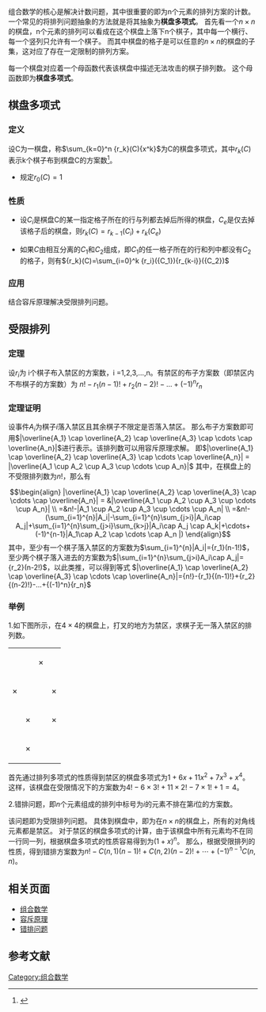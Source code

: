 组合数学的核心是解决计数问题，其中很重要的即为n个元素的排列方案的计数。
一个常见的将排列问题抽象的方法就是将其抽象为'''棋盘多项式'''。
首先看一个<math>n\times n</math>的棋盘，n个元素的排列可以看成在这个棋盘上落下n个棋子，其中每一个横行、每一个竖列只允许有一个棋子。
而其中棋盘的格子是可以任意的<math>n\times n</math>的棋盘的子集，这对应了存在一定限制的排列方案。

每一个棋盘对应着一个母函数代表该棋盘中描述无法攻击的棋子排列数。
这个母函数即为'''棋盘多项式'''。

== 棋盘多项式 ==

=== 定义 ===
设C为一棋盘，称<math>\sum_{k=0}^n {r_k}(C){x^k}</math>为C的棋盘多项式，其中<math>{r_k}(C)</math>表示k个棋子布到棋盘C的方案数<ref> {{Cite book | author = 卢开澄、卢华明 | title = 《组合数学》 | location = 北京 | publisher = 清华大学出版社 | ISBN = 9787302139614}} </ref>。
* 规定<math>{r_0}(C)=1</math>

=== 性质 ===
* 设<math>{C_i}</math>是棋盘C的某一指定格子所在的行与列都去掉后所得的棋盘，<math>{C_e}</math>是仅去掉该格子后的棋盘，则<math>{r_k}(C)={r_{k-1}}({C_i})+{r_k}({C_e})</math>

* 如果<math>{C}</math>由相互分离的<math>{C_1}</math>和<math>{C_2}</math>组成，即<math>{C_1}</math>的任一格子所在的行和列中都没有<math>{C_2}</math>的格子，则有<math>{r_k}(C)=\sum_{i=0}^k {r_i}({C_1}){r_{k-i}}({C_2})</math>

=== 应用 ===
结合容斥原理解决受限排列问题。

== 受限排列 ==

=== 定理 ===
设<math>{r_i}</math>为 i个棋子布入禁区的方案数，i =1,2,3,…,n。有禁区的布子方案数（即禁区内不布棋子的方案数）为 <math>{n!}-{r_1}{(n-1)!}+{r_2}{(n-2)!}-...+{(-1)^n}{r_n}</math>

=== 定理证明 ===
设事件<math>A_i</math>为棋子<math>i</math>落入禁区且其余棋子不限定是否落入禁区。
那么布子方案数即可用<math>|\overline{A_1} \cap \overline{A_2} \cap \overline{A_3} \cap \cdots \cap \overline{A_n}|</math>进行表示。该排列数可以用容斥原理求解。
即<math>|\overline{A_1} \cap \overline{A_2} \cap \overline{A_3} \cap \cdots \cap \overline{A_n}| = |\overline{A_1 \cup A_2 \cup A_3 \cup \cdots \cup A_n}|</math>
其中，在棋盘上的不受限排列数为<math>n!</math>，那么有
::<math>
\begin{align}
|\overline{A_1} \cap \overline{A_2} \cap \overline{A_3} \cap \cdots \cap \overline{A_n}| = &|\overline{A_1 \cup A_2 \cup A_3 \cup \cdots \cup A_n}| \\
=&n!-|A_1 \cup A_2 \cup A_3 \cup \cdots \cup A_n| \\
=&n!-(\sum_{i=1}^{n}|A_i|-\sum_{i=1}^{n}\sum_{j>i}|A_i\cap A_j|+\sum_{i=1}^{n}\sum_{j>i}\sum_{k>j}|A_i\cap A_j \cap A_k|+\cdots+(-1)^{n-1}|A_1\cap A_2 \cap \cdots \cap A_n |)
\end{align}
</math>
其中，至少有一个棋子落入禁区的方案数为<math>\sum_{i=1}^{n}|A_i|={r_1}(n-1!)</math>，至少两个棋子落入进去的方案数为<math>|\sum_{i=1}^{n}\sum_{j>i}A_i\cap A_j|={r_2}(n-2!)</math>，以此类推，可以得到等式
<math>|\overline{A_1} \cap \overline{A_2} \cap \overline{A_3} \cap \cdots \cap \overline{A_n}|={n!}-{r_1}{(n-1)!}+{r_2}{(n-2)!}-...+{(-1)^n}{r_n}</math>

=== 举例 ===
1.如下图所示，在<math>4 \times 4</math>的棋盘上，打叉的地方为禁区，求棋子无一落入禁区的排列数。

{| class="wikitable"
|-
|   ||   || × ||  
|-
| × ||   ||   || ×
|-
|   || × ||   || ×
|-
|   || × ||   ||  
|}

首先通过排列多项式的性质得到禁区的棋盘多项式为<math>1+6x+11x^2+7x^3+x^4</math>。
这样，该棋盘在受限情况下的方案数为<math>4!-6\times 3! + 11\times 2! - 7\times 1! + 1=4</math>。

2.错排问题，即<math>n</math>个元素组成的排列中标号为<math>i</math>的元素不排在第<math>i</math>位的方案数。

该问题即为受限排列问题。
具体到棋盘中，即为在<math>n \times n</math>的棋盘上，所有的对角线元素都是禁区。
对于禁区的棋盘多项式的计算，由于该棋盘中所有元素均不在同一行同一列，根据棋盘多项式的性质容易得到为<math>(1+x)^n</math>。
那么，根据受限排列的性质，得到错排方案数为<math>n!-C(n,1)(n-1)!+C(n,2)(n-2)!+\cdots+(-1)^{n-1}C(n,n)</math>。

== 相关页面 ==
* [[组合数学|组合数学]]
* [[容斥原理|容斥原理]]
* [[错排问题|错排问题]]

== 参考文献 ==
<div class='references-small'>
<references/>
</div>

[[Category:组合数学|Category:组合数学]]